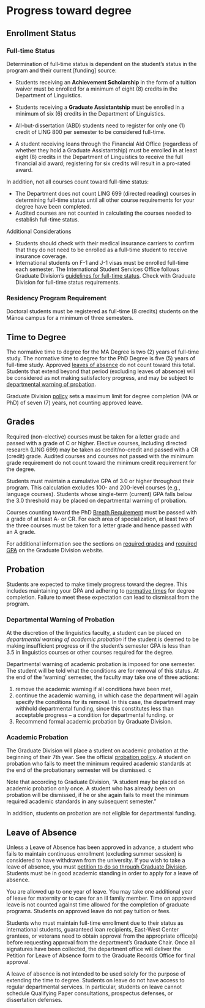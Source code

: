# Progress toward degree

## Enrollment Status

### Full-time Status

Determination of full-time status is dependent on the student's status in the program and their current [funding] source:

-   Students receiving an **Achievement Scholarship** in the form of a tuition waiver must be enrolled for a minimum of eight (8) credits in the Department of Linguistics.

-   Students receiving a **Graduate Assistantship** must be enrolled in a minimum of six (6) credits in the Department of Linguistics.

-   All-but-dissertation (ABD) students need to register for only one (1) credit of LING 800 per semester to be considered full-time.

-   A student receiving loans through the Financial Aid Office (regardless of whether they hold a Graduate Assistantship) must be enrolled in at least eight (8) credits in the Department of Linguistics to receive the full financial aid award; registering for six credits will result in a pro-rated award.

In addition, not all courses count toward full-time status:

-   The Department does not count LING 699 (directed reading) courses in determining full-time status until all other course requirements for your degree have been completed.
-   Audited courses are not counted in calculating the courses needed to establish full-time status.

Additional Considerations

-   Students should check with their medical insurance carriers to confirm that they do not need to be enrolled as a full-time student to receive insurance coverage.
-   International students on F-1 and J-1 visas must be enrolled full-time each semester. The International Student Services Office follows Graduate Division's [guidelines for full-time status](https://manoa.hawaii.edu/graduate/course-loads-full-time-definition/). Check with Graduate Division for full-time status requirements.

### Residency Program Requirement

Doctoral students must be registered as full-time (8 credits) students on the Mānoa campus for a minimum of three semesters.

## Time to Degree {#time}

The normative time to degree for the MA Degree is two (2) years of full-time study. The normative time to degree for the PhD Degree is five (5) years of full-time study. Approved [leaves of absence](leave) do not count toward this total. Students that extend beyond that period (excluding leaves of absence) will be considered as not making satisfactory progress, and may be subject to [departmental warning of probation](probation).

Graduate Division [policy](https://manoa.hawaii.edu/graduate/disciplinary-actions/) sets a maximum limit for degree completion (MA or PhD) of seven (7) years, not counting approved leave.

## Grades {#grades}

Required (non-elective) courses must be taken for a letter grade and passed with a grade of C or higher. Elective courses, including directed research (LING 699) may be taken as credit/no-credit and passed with a CR (credit) grade. Audited courses and courses not passed with the minimum grade requirement do not count toward the minimum credit requirement for the degree.

Students must maintain a cumulative GPA of 3.0 or higher throughout their program. This calculation excludes 100- and 200-level courses (e.g., language courses). Students whose single-term (current) GPA falls below the 3.0 threshold may be placed on departmental warning of probation.

Courses counting toward the PhD [Breath Requirement](#breadth) must be passed with a grade of at least A- or CR. For each area of specialization, at least two of the three courses must be taken for a letter grade and hence passed with an A grade.

For additional information see the sections on [required grades](https://manoa.hawaii.edu/graduate/required-grades/) and [required GPA](https://manoa.hawaii.edu/graduate/required-gdgpa/) on the Graduate Division website.

## Probation {#probation}

Students are expected to make timely progress toward the degree. This includes maintaining your GPA and adhering to [normative times](time) for degree completion. Failure to meet these expectation can lead to dismissal from the program.

### Departmental Warning of Probation

At the discretion of the linguistics faculty, a student can be placed on *departmental warning of academic probation* if the student is deemed to be making insufficient progress or if the student's semester GPA is less than 3.5 in linguistics courses or other courses required for the degree.

Departmental warning of academic probation is imposed for one semester. The student will be told what the conditions are for removal of this status. At the end of the 'warning' semester, the faculty may take one of three actions:

1.  remove the academic warning if all conditions have been met,
2.  continue the academic warning, in which case the department will again specify the conditions for its removal. In this case, the department may withhold departmental funding, since this constitutes less than acceptable progress -- a condition for departmental funding. or
3.  Recommend formal academic probation by Graduate Division.

### Academic Probation

The Graduate Division will place a student on academic probation at the beginning of their 7th year. See the official [probation policy](http://manoa.hawaii.edu/graduate/content/disciplinary-actions). A student on probation who fails to meet the minimum required academic standards at the end of the probationary semester will be dismissed. c

Note that according to Graduate Division, "A student may be placed on academic probation only once. A student who has already been on probation will be dismissed, if he or she again fails to meet the minimum required academic standards in any subsequent semester."

In addition, students on probation are not eligible for departmental funding.

## Leave of Absence

Unless a Leave of Absence has been approved in advance, a student who fails to maintain continuous enrollment (excluding summer session) is considered to have withdrawn from the university. If you wish to take a leave of absence, you must [petition to do so through Graduate Division](https://manoa.hawaii.edu/graduate/leave-of-absence/). Students must be in good academic standing in order to apply for a leave of absence.

You are allowed up to one year of leave. You may take one additional year of leave for maternity or to care for an ill family member. Time on approved leave is not counted against time allowed for the completion of graduate programs. Students on approved leave do not pay tuition or fees.

Students who must maintain full-time enrollment due to their status as international students, guaranteed loan recipients, East-West Center grantees, or veterans need to obtain approval from the appropriate office(s) before requesting approval from the department's Graduate Chair. Once all signatures have been collected, the department office will deliver the Petition for Leave of Absence form to the Graduate Records Office for final approval.

A leave of absence is not intended to be used solely for the purpose of extending the time to degree. Students on leave do not have access to regular departmental services. In particular, students on leave cannot schedule Qualifying Paper consultations, prospectus defenses, or dissertation defenses.
